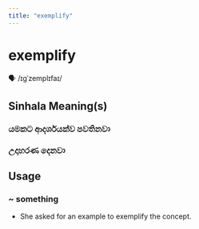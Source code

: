 ```yaml
---
title: "exemplify"
---
```


# exemplify

🗣️ /ɪɡˈzemplɪfaɪ/

## Sinhala Meaning(s)

### යමකට ආදර්ශයක්ව පවතිනවා
### උදාහරණ දෙනවා

## Usage

### ~ something

- She asked for an example to exemplify the concept.

